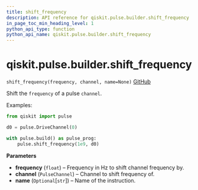 ```yaml
---
title: shift_frequency
description: API reference for qiskit.pulse.builder.shift_frequency
in_page_toc_min_heading_level: 1
python_api_type: function
python_api_name: qiskit.pulse.builder.shift_frequency
---
```


# qiskit.pulse.builder.shift\_frequency

<span id="qiskit.pulse.builder.shift_frequency" />

`shift_frequency(frequency, channel, name=None)` [GitHub](https://github.com/qiskit/qiskit/tree/stable/0.23/qiskit/pulse/builder.py "view source code")

Shift the `frequency` of a pulse `channel`.

Examples:

```python
from qiskit import pulse

d0 = pulse.DriveChannel(0)

with pulse.build() as pulse_prog:
    pulse.shift_frequency(1e9, d0)
```

**Parameters**

*   **frequency** (`float`) – Frequency in Hz to shift channel frequency by.
*   **channel** (`PulseChannel`) – Channel to shift frequency of.
*   **name** (`Optional`\[`str`]) – Name of the instruction.

